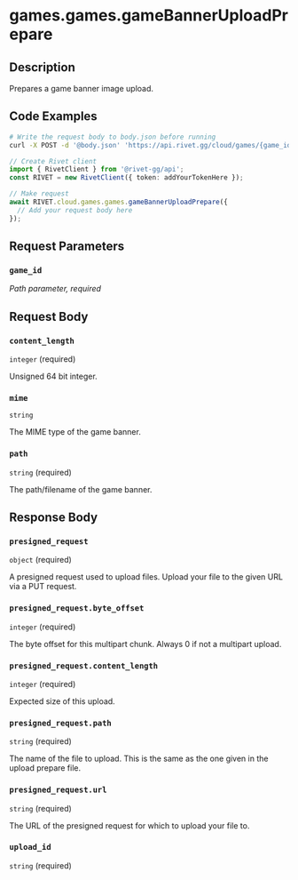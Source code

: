 

# games.games.gameBannerUploadPrepare

## Description

Prepares a game banner image upload.


## Code Examples

<CodeGroup title='Request' tag='POST' label='https://api.rivet.gg/cloud/games/{game_id}/banner-upload/prepare'>

```bash {{ title: 'cURL' }}
# Write the request body to body.json before running
curl -X POST -d '@body.json' 'https://api.rivet.gg/cloud/games/{game_id}/banner-upload/prepare'
```

```ts
// Create Rivet client
import { RivetClient } from '@rivet-gg/api';
const RIVET = new RivetClient({ token: addYourTokenHere });

// Make request
await RIVET.cloud.games.games.gameBannerUploadPrepare({
  // Add your request body here
});
```

</CodeGroup>


## Request Parameters


### `game_id`

_Path parameter, required_





## Request Body

### `content_length`

`integer` (required)

Unsigned 64 bit integer.

### `mime`

`string`

The MIME type of the game banner.

### `path`

`string` (required)

The path/filename of the game banner.




## Response Body

### `presigned_request`

`object` (required)

A presigned request used to upload files. Upload your file to the given URL via a PUT request.


### `presigned_request.byte_offset`

`integer` (required)

The byte offset for this multipart chunk. Always 0 if not a multipart upload.

### `presigned_request.content_length`

`integer` (required)

Expected size of this upload.

### `presigned_request.path`

`string` (required)

The name of the file to upload.  This is the same as the one given in the upload prepare file.


### `presigned_request.url`

`string` (required)

The URL of the presigned request for which to upload your file to.


### `upload_id`

`string` (required)



